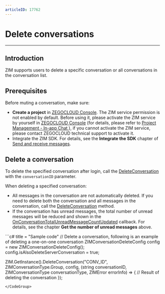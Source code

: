 ```yaml
---
articleID: 17762
---
```


# Delete conversations

- - -

## Introduction

ZIM supports users to delete a specific conversation or all conversations in the conversation list.

## Prerequisites

Before muting a conversation, make sure:

- **Create a project** in [ZEGOCLOUD Console](https://console.zegocloud.com). The ZIM service permission is not enabled by default. Before using it, please activate the ZIM service by yourself in [ZEGOCLOUD Console](https://console.zegocloud.com) (for details, please refer to [Project Management - In-app Chat ](#15174)), if you cannot activate the ZIM service, please contact ZEGOCLOUD technical support to activate it.
- Integrate the ZIM SDK. For details, see the **Integrate the SDK** chapter of [Send and receive messages](!Implementation_of_sending_and_receiving).

## Delete a conversation


To delete the specified conversation after login, call the [DeleteConversation](@DeleteConversation) with the `conversationID` parameter.

<Note title="Note">

When deleting a specified conversation:

- All messages in the conversation are not automatically deleted. If you need to delete both the conversation and all messages in the conversation, call the [DeleteConversation](@DeleteConversation) method. 
- If the conversation has unread messages, the total number of unread messages will be reduced and shown in the [OnConversationTotalUnreadMessageCountUpdated](@OnConversationTotalUnreadMessageCountUpdated) callback. For details, see the chapter **Get the number of unread messages** above.
</Note>

<CodeGroup>
```c# title = "Sample code"
// Delete a conversation, following is an example of deleting a one-on-one conversation
ZIMConversationDeleteConfig config = new ZIMConversationDeleteConfig();
config.isAlsoDeleteServerConversation = true;

ZIM.GetInstance().DeleteConversation("CONV_ID", ZIMConversationType.Group, config,
    (string conversationID, ZIMConversationType conversationType,
                    ZIMError errorInfo) =>
    {
        // Result of deleting the conversation
    });
```
</CodeGroup>